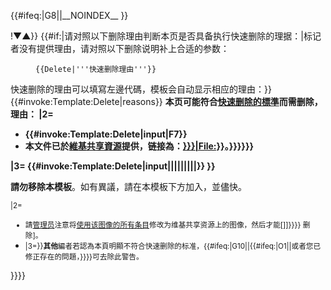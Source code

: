 {{#ifeq:{{{1|}}}|G8||__NOINDEX__
{{mbox
| type  = speedy
| image = [[File:Icono archivo borrar.png|40px|]]
| text  =
<div style="text-align: right; font-size: smaller; float: right;">
* [[Special:Whatlinkshere/{{FULLPAGENAME}}|链入]]
* [{{fullurl:{{FULLPAGENAME}}|action=history}} 历史]
* [{{fullurl:{{FULLPAGENAME}}|diff=0}} 最后]
* {{DeleteLink|comment={{#if:{{{1|}}}|{{#if:{{delete/reason|{{delete/code|{{{1}}}}}}}|[[WP:CSD#{{delete/code|{{{1}}}}}|CSD {{delete/code|{{{1}}}}}]]：{{delete/reason|{{delete/code|{{{1}}}}}}}|[[WP:CSD|CSD]]：{{{1}}}}}}}}}
</div>
<!--

提示 -->{{Hinth|hintStyle=width:550px;|titleStyle=width:7em;|title=<span class="NavToggle" style="padding: 1px 3px; color: red;" title="單擊可查看本模板的簡化字母參數">{{#if:{{{1|}}}|管理员注意|出错提示}}!<span class="toggleShow">▼</span><span class="toggleHide">▲</span></span>}}
{{#if:{{{1|}}}|请对照以下删除理由判断本页是否具备执行快速删除的理据：|标记者没有提供理由，请对照以下删除说明补上合适的参数：
:<code><nowiki>{{Delete|'''快速删除理由'''}}</nowiki></code>
快速删除的理由可以填寫左邊代碼，模板会自动显示相应的理由：}}
{{#invoke:Template:Delete|reasons}}
{{Hintf}}<!-- 提示结束

-->
<strong>本页可能符合[[Wikipedia:快速刪除#準則|快速删除的標準]]而需删除，理由：
{{IsFile|{{{1|{{PAGENAME}}}}}|2=
*{{#invoke:Template:Delete|input|F7}}
*本文件已於[[Commons:|維基共享資源]]提供，链接為：[[Commons:File:{{{1|{{PAGENAME}}}}}|File:{{{1|{{PAGENAME}}}}}]]。<includeonly>{{{cat|{{{cate|{{{category|[[Category:与维基共享资源重复的档案|{{FULLPAGENAME}}]][[Category:快速删除候选|共{{PAGENAME}}]]}}}}}}}}}</includeonly>
|3=
<includeonly>{{#invoke:Template:Delete|input|{{{1|}}}|{{{2|}}}|{{{3|}}}|{{{4|}}}|{{{5|}}}|{{{6|}}}|{{{7|}}}|{{{8|}}}|{{{9|}}}}}</includeonly>
}}</strong>

'''請勿移除本模板'''。如有異議，請在本模板下方加入{{tlc|hangon}}，並儘快{{edit|1={{TALKPAGENAME}}|2=到讨论页闡明理由|section=new|preloadtitle=删除争议|4=|5=}}。

<small>{{IsFile|{{{1|{{PAGENAME}}}}}|2=
*請[[Wikipedia:管理员|管理员]]注意将[[Special:Whatlinkshere/{{FULLPAGENAME}}|使用该图像的所有条目]]修改为维基共享资源上的图像，然后才能<span class="autotrigger">[{{fullurl:{{FULLPAGENAME}}|action=delete&autotrigger_element=%23mw-filedelete-submit&wpReason={{urlencode:{{Delete/core|F7}}：[[Commons:File:{{{1|{{PAGENAME}}}}}|File:{{{1|{{PAGENAME}}}}}]]}}}} 删除]。</span>
*|3=}}'''其他'''編者若認為本頁明顯不符合快速删除的标准，{{#ifeq:{{delete/code|{{{1}}}}}|G10||{{#ifeq:{{delete/code|{{{1}}}}}|O1||或者您已修正存在的問題，}}}}可去除此警告。</small>
<div id="speedy-delete" class="template-delete"></div>
}}}}<noinclude>
{{Documentation}}
</noinclude>